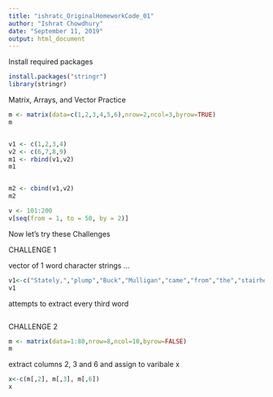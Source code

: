```yaml
---
title: "ishratc_OriginalHomeworkCode_01"
author: "Ishrat Chowdhury"
date: "September 11, 2019"
output: html_document
---
```

Install required packages

```r
install.packages("stringr")
library(stringr)
```

Matrix, Arrays, and Vector Practice

```r
m <- matrix(data=c(1,2,3,4,5,6),nrow=2,ncol=3,byrow=TRUE)
m


v1 <- c(1,2,3,4)
v2 <- c(6,7,8,9)
m1 <- rbind(v1,v2)
m1


m2 <- cbind(v1,v2)
m2

v <- 101:200
v[seq(from = 1, to = 50, by = 2)]


```


Now let's try these Challenges

CHALLENGE 1

vector of 1 word character strings ...

```r

v1<-c("Stately,","plump","Buck","Mulligan","came","from","the","stairhead,","bearing","a","bowl","of","lather","on","which","a","mirror","and","a","razor","lay","crossed.")
v1

```
attempts to extract every third word

```r


```

CHALLENGE 2

```r
m <- matrix(data=1:80,nrow=8,ncol=10,byrow=FALSE)
m
```


 extract columns 2, 3 and 6 and assign to varibale x


```r
x<-c(m[,2], m[,3], m[,6])
x

```





